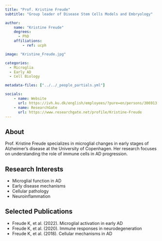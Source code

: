 ```yaml
---
title: "Prof. Kristine Freude"
subtitle: "Group leader of Disease Stem Cells Models and Embryology"

author:
    name: "Kristine Freude"
    degrees:
      - PhD
    affiliations:
        - ref: ucph

image: "Kristine_Freude.jpg"

categories:
  - Microglia
  - Early AD
  - Cell Biology

metadata-files: ["../../_people_partials.yml"]

socials:
    - name: Website
      url: https://ivh.ku.dk/english/employees/?pure=en/persons/306913
    - name: ResearchGate
      url: https://www.researchgate.net/profile/Kristine-Freude
---
```


## About

Prof. Kristine Freude specializes in microglial changes in early stages of Alzheimer's disease at the University of Copenhagen. Her research focuses on understanding the role of immune cells in AD progression.

## Research Interests

- Microglial function in AD
- Early disease mechanisms
- Cellular pathology
- Neuroinflammation

## Selected Publications

- Freude K, et al. (2022). Microglial activation in early AD
- Freude K, et al. (2020). Immune responses in neurodegeneration
- Freude K, et al. (2018). Cellular mechanisms in AD 
